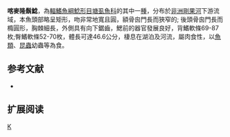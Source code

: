 {{Speciesbox 
| taxon = Clarias camerunensis
| status = LC
| status_system = IUCN3.1
| authority = [[Lönnberg|Lönnberg]], 1895
| synonyms = *''Clarias breviceps''<br /><small>Boulenger, 1900</small>
*''Clarias duchaillui''<br /><small>Fowler, 1915</small>
*''Clarias monkei''<br /><small>Keilhack, 1910</small>
*''Clarias nigeriae''<br /><small>Popta, 1919</small>
*''Clarias noensis''<br /><small>Boulenger, 1908</small>
}}

'''喀麥隆鬍鯰'''，為[[輻鰭魚綱|輻鰭魚綱]][[鯰形目|鯰形目]][[塘虱魚科|塘虱魚科]]的其中一[[種|種]]，分布於[[非洲|非洲]][[剛果河|剛果河]]下游流域，本魚頭部略呈矩形，吻非常地寬且圓，額骨囪門長而狹窄的; 後頭骨囪門長而橢圓形，胸棘細長，外側具有向下鋸齒，鰓前的器官發展良好，背鰭軟條69-87枚;臀鰭軟條52-70枚，體長可達46.6公分，棲息在湖泊及河流，屬肉食性，以[[魚類|魚類]]、[[昆蟲|昆蟲]]幼蟲等為食。

==参考文献==
*{{FishBase_species|genus=Clarias|species=camerunensis|year=2011|month=12}}

== 扩展阅读 ==
{{refbegin}}
{{wikispecies-inline|Clarias camerunensis|喀麥隆鬍鯰}}
{{refend}}
{{Taxonbar|from=Q3759075}}

[[Category:鬍鯰屬|K]]